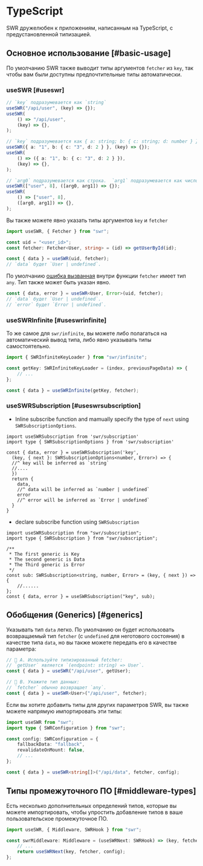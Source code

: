 # TypeScript

SWR дружелюбен к приложениям, написанным на TypeScript, с предустановленной типизацией.

## Основное использование [#basic-usage]

По умолчанию SWR также выводит типы аргументов `fetcher` из `key`, так чтобы вам были доступны предпочтительные типы автоматически.

### useSWR [#useswr]

```typescript
// `key` подразумевается как `string`
useSWR("/api/user", (key) => {});
useSWR(
    () => "/api/user",
    (key) => {},
);

// `key` подразумевается как { a: string; b: { c: string; d: number } }
useSWR({ a: "1", b: { c: "3", d: 2 } }, (key) => {});
useSWR(
    () => ({ a: "1", b: { c: "3", d: 2 } }),
    (key) => {},
);

// `arg0` подразумевается как строка.  `arg1` подразумевается как число
useSWR(["user", 8], ([arg0, arg1]) => {});
useSWR(
    () => ["user", 8],
    ([arg0, arg1]) => {},
);
```

Вы также можете явно указать типы аргументов `key` и `fetcher`

```typescript
import useSWR, { Fetcher } from "swr";

const uid = "<user_id>";
const fetcher: Fetcher<User, string> = (id) => getUserById(id);

const { data } = useSWR(uid, fetcher);
// `data` будет `User | undefined`.
```

По умолчанию [ошибка вызванная](/docs/error-handling) внутри функции `fetcher` имеет тип `any`. Тип также может быть указан явно.

```typescript
const { data, error } = useSWR<User, Error>(uid, fetcher);
// `data` будет `User | undefined`.
// `error` будет `Error | undefined`.
```

### useSWRInfinite [#useswrinfinite]

То же самое для `swr/infinite`, вы можете либо полагаться на автоматический вывод типа, либо явно указывать типы самостоятельно.

```typescript
import { SWRInfiniteKeyLoader } from "swr/infinite";

const getKey: SWRInfiniteKeyLoader = (index, previousPageData) => {
    // ...
};

const { data } = useSWRInfinite(getKey, fetcher);
```

### useSWRSubscription [#useswrsubscription]

-   Inline subscribe function and mamually specify the type of `next` using `SWRSubscriptionOptions`.

```tsx
import useSWRSubscription from 'swr/subscription'
import type { SWRSubscriptionOptions } from 'swr/subscription'

const { data, error } = useSWRSubscription('key',
  (key, { next }: SWRSubscriptionOptions<number, Error>) => {
  //^ key will be inferred as `string`
  //....
  })
  return {
    data,
    //^ data will be inferred as `number | undefined`
    error
    //^ error will be inferred as `Error | undefined`
  }
}
```

-   declare subscribe function using `SWRSubscription`

```tsx
import useSWRSubscription from "swr/subscription";
import type { SWRSubscription } from "swr/subscription";

/**
 * The first generic is Key
 * The second generic is Data
 * The Third generic is Error
 */
const sub: SWRSubscription<string, number, Error> = (key, { next }) => {
    //......
};
const { data, error } = useSWRSubscription("key", sub);
```

## Обобщения (Generics) [#generics]

Указывать тип `data` легко. По умолчанию он будет использовать возвращаемый тип `fetcher` (с `undefined` для неготового состояния) в качестве типа `data`, но вы также можете передать его в качестве параметра:

```typescript
// 🔹 A. Используйте типизированный fetcher:
// `getUser` является `(endpoint: string) => User`.
const { data } = useSWR("/api/user", getUser);

// 🔹 B. Укажите тип данных:
// `fetcher` обычно возвращает `any`.
const { data } = useSWR<User>("/api/user", fetcher);
```

Если вы хотите добавить типы для других параметров SWR, вы также можете напрямую импортировать эти типы:

```typescript
import useSWR from "swr";
import type { SWRConfiguration } from "swr";

const config: SWRConfiguration = {
    fallbackData: "fallback",
    revalidateOnMount: false,
    // ...
};

const { data } = useSWR<string[]>("/api/data", fetcher, config);
```

## Типы промежуточного ПО [#middleware-types]

Есть несколько дополнительных определений типов, которые вы можете импортировать, чтобы упростить добавление типов в ваше пользовательское промежуточное ПО.

```typescript
import useSWR, { Middleware, SWRHook } from "swr";

const swrMiddleware: Middleware = (useSWRNext: SWRHook) => (key, fetcher, config) => {
    // ...
    return useSWRNext(key, fetcher, config);
};
```
